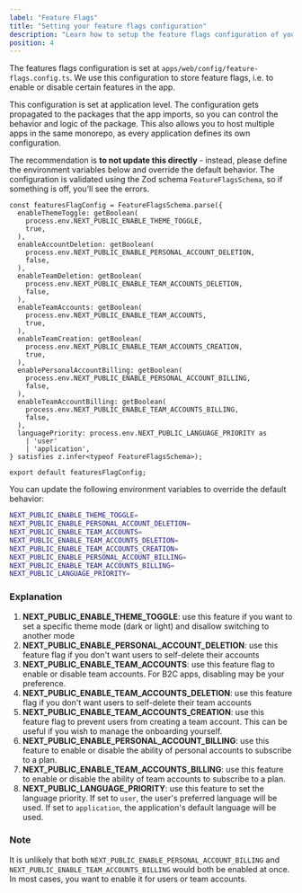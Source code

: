 ```yaml
---
label: "Feature Flags"
title: "Setting your feature flags configuration"
description: "Learn how to setup the feature flags configuration of your Next.js Supabase application"
position: 4
---
```


The features flags configuration is set at `apps/web/config/feature-flags.config.ts`. We use this configuration to store feature flags, i.e. to enable or disable certain features in the app.

This configuration is set at application level. The configuration gets propagated to the packages that the app imports, so you can control the behavior and logic of the package. This also allows you to host multiple apps in the same monorepo, as every application defines its own configuration.

The recommendation is **to not update this directly** - instead, please define the environment variables below and override the default behavior. The configuration is validated using the Zod schema `FeatureFlagsSchema`, so if something is off, you'll see the errors.

```tsx
const featuresFlagConfig = FeatureFlagsSchema.parse({
  enableThemeToggle: getBoolean(
    process.env.NEXT_PUBLIC_ENABLE_THEME_TOGGLE,
    true,
  ),
  enableAccountDeletion: getBoolean(
    process.env.NEXT_PUBLIC_ENABLE_PERSONAL_ACCOUNT_DELETION,
    false,
  ),
  enableTeamDeletion: getBoolean(
    process.env.NEXT_PUBLIC_ENABLE_TEAM_ACCOUNTS_DELETION,
    false,
  ),
  enableTeamAccounts: getBoolean(
    process.env.NEXT_PUBLIC_ENABLE_TEAM_ACCOUNTS,
    true,
  ),
  enableTeamCreation: getBoolean(
    process.env.NEXT_PUBLIC_ENABLE_TEAM_ACCOUNTS_CREATION,
    true,
  ),
  enablePersonalAccountBilling: getBoolean(
    process.env.NEXT_PUBLIC_ENABLE_PERSONAL_ACCOUNT_BILLING,
    false,
  ),
  enableTeamAccountBilling: getBoolean(
    process.env.NEXT_PUBLIC_ENABLE_TEAM_ACCOUNTS_BILLING,
    false,
  ),
  languagePriority: process.env.NEXT_PUBLIC_LANGUAGE_PRIORITY as
    | 'user'
    | 'application',
} satisfies z.infer<typeof FeatureFlagsSchema>);

export default featuresFlagConfig;
```

You can update the following environment variables to override the default behavior:

```bash
NEXT_PUBLIC_ENABLE_THEME_TOGGLE=
NEXT_PUBLIC_ENABLE_PERSONAL_ACCOUNT_DELETION=
NEXT_PUBLIC_ENABLE_TEAM_ACCOUNTS=
NEXT_PUBLIC_ENABLE_TEAM_ACCOUNTS_DELETION=
NEXT_PUBLIC_ENABLE_TEAM_ACCOUNTS_CREATION=
NEXT_PUBLIC_ENABLE_PERSONAL_ACCOUNT_BILLING=
NEXT_PUBLIC_ENABLE_TEAM_ACCOUNTS_BILLING=
NEXT_PUBLIC_LANGUAGE_PRIORITY=
```

### Explanation

1. **NEXT_PUBLIC_ENABLE_THEME_TOGGLE**: use this feature if you want to set a specific theme mode (dark or light) and disallow switching to another mode
2. **NEXT_PUBLIC_ENABLE_PERSONAL_ACCOUNT_DELETION**: use this feature flag if you don't want users to self-delete their accounts
3. **NEXT_PUBLIC_ENABLE_TEAM_ACCOUNTS**: use this feature flag to enable or disable team accounts. For B2C apps, disabling may be your preference.
4. **NEXT_PUBLIC_ENABLE_TEAM_ACCOUNTS_DELETION**: use this feature flag if you don't want users to self-delete their team accounts
5. **NEXT_PUBLIC_ENABLE_TEAM_ACCOUNTS_CREATION**: use this feature flag to prevent users from creating a team account. This can be useful if you wish to manage the onboarding yourself.
6. **NEXT_PUBLIC_ENABLE_PERSONAL_ACCOUNT_BILLING**: use this feature to enable or disable the ability of personal accounts to subscribe to a plan.
7. **NEXT_PUBLIC_ENABLE_TEAM_ACCOUNTS_BILLING**: use this feature to enable or disable the ability of team accounts to subscribe to a plan.
8. **NEXT_PUBLIC_LANGUAGE_PRIORITY**: use this feature to set the language priority. If set to `user`, the user's preferred language will be used. If set to `application`, the application's default language will be used.

### Note

It is unlikely that both `NEXT_PUBLIC_ENABLE_PERSONAL_ACCOUNT_BILLING` and `NEXT_PUBLIC_ENABLE_TEAM_ACCOUNTS_BILLING` would both be enabled at once. In most cases, you want to enable it for users or team accounts.
